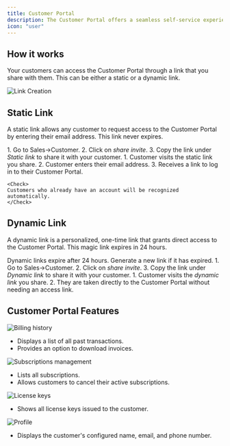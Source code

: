 ```yaml
---
title: Customer Portal
description: The Customer Portal offers a seamless self-service experience so customers can manage subscriptions, billing history, license keys, and profile information.
icon: "user"
---
```


## How it works

Your customers can access the Customer Portal through a link that you share with them. This can be either a static or a dynamic link.

<Frame>
    <img src="/images/customer-portal/link.png" alt="Link Creation"/>
</Frame>

## Static Link

A static link allows any customer to request access to the Customer Portal by entering their email address. This link never expires.

<Steps>
<Step title="Merchant Flow">
    1. Go to Sales→Customer.
    2. Click on <i>share invite</i>.
    3. Copy the link under <i>Static link</i> to share it with your customer.
</Step>

<Step title="Customer Flow">
    1. Customer visits the static link you share.
    2. Customer enters their email address.
    3. Receives a link to log in to their Customer Portal.

    <Check>
    Customers who already have an account will be recognized automatically.
    </Check>
</Step>
</Steps>

## Dynamic Link

A dynamic link is a personalized, one-time link that grants direct access to the Customer Portal. This magic link expires in 24 hours.

<Warning>
Dynamic links expire after 24 hours. Generate a new link if it has expired.
</Warning>

<Steps>
<Step title="Merchant Flow">
    1. Go to Sales→Customer.
    2. Click on <i>share invite</i>.
    3. Copy the link under <i>Dynamic link</i> to share it with your customer.
</Step>

<Step title="Customer Flow">
    1. Customer visits the <i>dynamic link</i> you share.
    2. They are taken directly to the Customer Portal without needing an access link.
</Step>
</Steps>

## Customer Portal Features

<AccordionGroup>
<Accordion title="Billing History">
<Frame>
    <img src="/images/customer-portal/billinghistory.png" alt="Billing history"/>
</Frame>

- Displays a list of all past transactions.
- Provides an option to download invoices.
</Accordion>

<Accordion title="Subscriptions Management">
<Frame>
    <img src="/images/customer-portal/subscriptions.png" alt="Subscriptions management"/>
</Frame>

- Lists all subscriptions.
- Allows customers to cancel their active subscriptions.
</Accordion>

<Accordion title="License Keys">
<Frame>
    <img src="/images/customer-portal/licensekeys.png" alt="License keys"/>
</Frame>

- Shows all license keys issued to the customer.
</Accordion>

<Accordion title="Profile">
<Frame>
    <img src="/images/customer-portal/profile.png" alt="Profile"/>
</Frame>

- Displays the customer's configured name, email, and phone number.
</Accordion>
</AccordionGroup>


